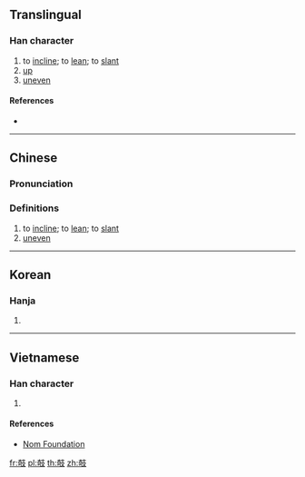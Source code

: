 ==Translingual==

===Han character===
{{Han char|rn=65|rad=支|as=08|sn=12|four=44647|canj=KRJE|ids=⿰奇支}}

# to [[incline]]; to [[lean]]; to [[slant]]
# [[up]]
# [[uneven]]

====References====
* {{Han ref|kx=0467.210|dkj=13086|dj=0815.190|hdz=21329.210|uh=6532|ud=25906|bh=D972|bd=55666}}

----

==Chinese==
{{zh-forms}}

===Pronunciation===
{{zh-pron
|m=qī
|c=kei1
|h=pfs=
|j=
|md=
|mn=khi
|mn_note=
|mn-t=
|w=
|mc=y
|oc=y
|cat=v,adj
}}

===Definitions===
{{zh-hanzi}}

# to [[incline]]; to [[lean]]; to [[slant]]
# [[uneven]]

----

==Korean==

===Hanja===
{{ko-hanja|hangeul=[[기]]|eumhun=|rv=gi|mr=ki|y=ki}}

# {{defn|lang=ko|sort=支08}}

----

==Vietnamese==

===Han character===
{{vi-readings|rs=支08|hanviet=khi}}

# {{defn|lang=vi|sort=支08}}

====References====
* [http://nomfoundation.org/common/nom_details.php?codepoint=6532 Nom Foundation]

[[fr:攲]]
[[pl:攲]]
[[th:攲]]
[[zh:攲]]